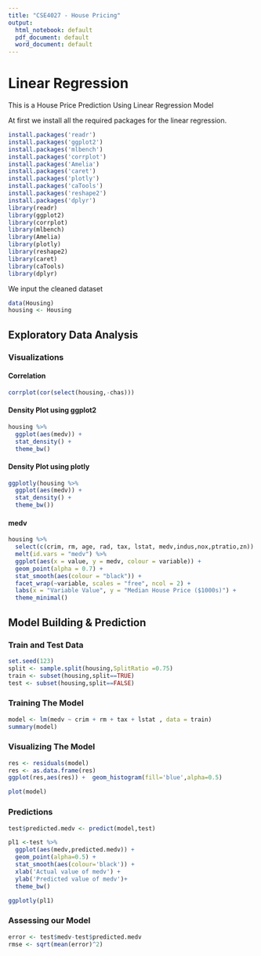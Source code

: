 ```yaml
---
title: "CSE4027 - House Pricing"
output:
  html_notebook: default
  pdf_document: default
  word_document: default
---
```



# Linear Regression
This is a House Price Prediction Using Linear Regression  Model

At first we install all the required packages for the linear regression.
```r
install.packages('readr')
install.packages('ggplot2')
install.packages('mlbench')
install.packages('corrplot')
install.packages('Amelia')
install.packages('caret')
install.packages('plotly')
install.packages('caTools')
install.packages('reshape2')
install.packages('dplyr')
library(readr)
library(ggplot2)
library(corrplot)
library(mlbench)
library(Amelia)
library(plotly)
library(reshape2)
library(caret)
library(caTools)
library(dplyr)

```

We input the cleaned dataset
```r
data(Housing)
housing <- Housing
```

## Exploratory Data Analysis
### Visualizations

#### Correlation

```r
corrplot(cor(select(housing,-chas)))
```

#### Density Plot using ggplot2
```r
housing %>% 
  ggplot(aes(medv)) +
  stat_density() + 
  theme_bw()
```

#### Density Plot using plotly
```r
ggplotly(housing %>% 
  ggplot(aes(medv)) +
  stat_density() + 
  theme_bw())
```

#### medv
```r
housing %>%
  select(c(crim, rm, age, rad, tax, lstat, medv,indus,nox,ptratio,zn)) %>%
  melt(id.vars = "medv") %>%
  ggplot(aes(x = value, y = medv, colour = variable)) +
  geom_point(alpha = 0.7) +
  stat_smooth(aes(colour = "black")) +
  facet_wrap(~variable, scales = "free", ncol = 2) +
  labs(x = "Variable Value", y = "Median House Price ($1000s)") +
  theme_minimal()
```


## Model Building & Prediction
### Train and Test Data
```r
set.seed(123)
split <- sample.split(housing,SplitRatio =0.75)
train <- subset(housing,split==TRUE)
test <- subset(housing,split==FALSE)
```

### Training The Model
```r
model <- lm(medv ~ crim + rm + tax + lstat , data = train)
summary(model)
```
### Visualizing The Model
```r
res <- residuals(model)
res <- as.data.frame(res)
ggplot(res,aes(res)) +  geom_histogram(fill='blue',alpha=0.5)
```

```r
plot(model)
```


### Predictions
```r
test$predicted.medv <- predict(model,test)

pl1 <-test %>% 
  ggplot(aes(medv,predicted.medv)) +
  geom_point(alpha=0.5) + 
  stat_smooth(aes(colour='black')) +
  xlab('Actual value of medv') +
  ylab('Predicted value of medv')+
  theme_bw()

ggplotly(pl1)
```

### Assessing our Model
```r
error <- test$medv-test$predicted.medv
rmse <- sqrt(mean(error)^2)
```

